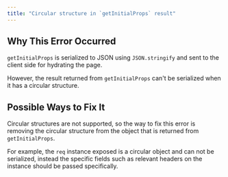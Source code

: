 ```yaml
---
title: "Circular structure in `getInitialProps` result"
---
```


## Why This Error Occurred

`getInitialProps` is serialized to JSON using `JSON.stringify` and sent to the client side for hydrating the page.

However, the result returned from `getInitialProps` can't be serialized when it has a circular structure.

## Possible Ways to Fix It

Circular structures are not supported, so the way to fix this error is removing the circular structure from the object that is returned from `getInitialProps`.

For example, the `req` instance exposed is a circular object and can not be serialized, instead the specific fields such as relevant headers on the instance should be passed specifically.
